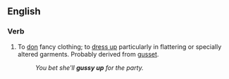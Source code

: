 ==English==

===Verb===
{{en-verb|inf=to gussy up|gussies up|gussying up|gussied up}}

# {{transitive}} {{context|slang}} To [[don]] fancy clothing; to [[dress up]] particularly in flattering or specially altered garments. Probably derived from [[gusset]].
#:''You bet she'll '''gussy up''' for the party.''